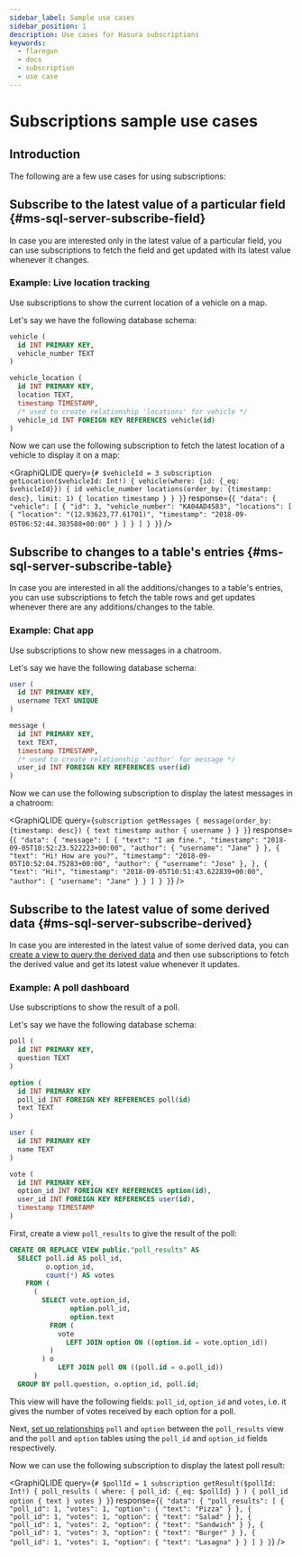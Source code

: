 ```yaml
---
sidebar_label: Sample use cases
sidebar_position: 1
description: Use cases for Hasura subscriptions
keywords:
  - flaregun
  - docs
  - subscription
  - use case
---
```



# Subscriptions sample use cases

## Introduction

The following are a few use cases for using subscriptions:

## Subscribe to the latest value of a particular field {#ms-sql-server-subscribe-field}

In case you are interested only in the latest value of a particular
field, you can use subscriptions to fetch the field and get updated with
its latest value whenever it changes.

### Example: Live location tracking

Use subscriptions to show the current location of a vehicle on a map.

Let's say we have the following database schema:

```sql
vehicle (
  id INT PRIMARY KEY,
  vehicle_number TEXT
)

vehicle_location (
  id INT PRIMARY KEY,
  location TEXT,
  timestamp TIMESTAMP,
  /* used to create relationship 'locations' for vehicle */
  vehicle_id INT FOREIGN KEY REFERENCES vehicle(id)
)
```

Now we can use the following subscription to fetch the latest location
of a vehicle to display it on a map:

<GraphiQLIDE
  query={`# $vehicleId = 3
subscription getLocation($vehicleId: Int!) {
  vehicle(where: {id: {_eq: $vehicleId}}) {
    id
    vehicle_number
    locations(order_by: {timestamp: desc}, limit: 1) {
      location
      timestamp
    }
  }
}`}
  response={`{
  "data": {
    "vehicle": [
      {
        "id": 3,
        "vehicle_number": "KA04AD4583",
        "locations": [
          {
            "location": "(12.93623,77.61701)",
            "timestamp": "2018-09-05T06:52:44.383588+00:00"
          }
        ]
      }
    ]
  }
}`}
/>

## Subscribe to changes to a table's entries {#ms-sql-server-subscribe-table}

In case you are interested in all the additions/changes to a table's
entries, you can use subscriptions to fetch the table rows and get
updates whenever there are any additions/changes to the table.

### Example: Chat app

Use subscriptions to show new messages in a chatroom.

Let's say we have the following database schema:

```sql
user (
  id INT PRIMARY KEY,
  username TEXT UNIQUE
)

message (
  id INT PRIMARY KEY,
  text TEXT,
  timestamp TIMESTAMP,
  /* used to create relationship 'author' for message */
  user_id INT FOREIGN KEY REFERENCES user(id)
)
```

Now we can use the following subscription to display the latest messages
in a chatroom:

<GraphiQLIDE
  query={`subscription getMessages {
  message(order_by: {timestamp: desc}) {
    text
    timestamp
    author {
      username
    }
  }
}`}
  response={`{
  "data": {
    "message": [
      {
        "text": "I am fine.",
        "timestamp": "2018-09-05T10:52:23.522223+00:00",
        "author": {
          "username": "Jane"
        }
      },
      {
        "text": "Hi! How are you?",
        "timestamp": "2018-09-05T10:52:04.75283+00:00",
        "author": {
          "username": "Jose"
        },
      },
      {
        "text": "Hi!",
        "timestamp": "2018-09-05T10:51:43.622839+00:00",
        "author": {
          "username": "Jane"
        }
      }
    ]
  }
}`}
/>

## Subscribe to the latest value of some derived data {#ms-sql-server-subscribe-derived}

In case you are interested in the latest value of some derived data, you
can [create a view to query the derived data](/graphql/core/databases/ms-sql-server/schema/views.mdx) and then use subscriptions to fetch
the derived value and get its latest value whenever it updates.

### Example: A poll dashboard

Use subscriptions to show the result of a poll.

Let's say we have the following database schema:

```sql
poll (
  id INT PRIMARY KEY,
  question TEXT
)

option (
  id INT PRIMARY KEY
  poll_id INT FOREIGN KEY REFERENCES poll(id)
  text TEXT
)

user (
  id INT PRIMARY KEY
  name TEXT
)

vote (
  id INT PRIMARY KEY,
  option_id INT FOREIGN KEY REFERENCES option(id),
  user_id INT FOREIGN KEY REFERENCES user(id),
  timestamp TIMESTAMP
)
```

First, create a view `poll_results` to give the result of the poll:

```sql
CREATE OR REPLACE VIEW public."poll_results" AS
  SELECT poll.id AS poll_id,
         o.option_id,
         count(*) AS votes
    FROM (
      (
        SELECT vote.option_id,
               option.poll_id,
               option.text
          FROM (
            vote
              LEFT JOIN option ON ((option.id = vote.option_id))
          )
        ) o
            LEFT JOIN poll ON ((poll.id = o.poll_id))
      )
  GROUP BY poll.question, o.option_id, poll.id;
```

This view will have the following fields: `poll_id`, `option_id` and
`votes`, i.e. it gives the number of votes received by each option for a
poll.

Next, [set up relationships](/graphql/core/databases/ms-sql-server/schema/table-relationships/index.mdx) `poll`
and `option` between the `poll_results` view and the `poll` and `option`
tables using the `poll_id` and `option_id` fields respectively.

Now we can use the following subscription to display the latest poll result:

<GraphiQLIDE
  query={`# $pollId = 1
subscription getResult($pollId: Int!) {
  poll_results (
    where: { poll_id: {_eq: $pollId} }
  ) {
    poll_id
    option {
      text
    }
    votes
  }
}`}
  response={`{
  "data": {
    "poll_results": [
      {
        "poll_id": 1,
        "votes": 1,
        "option": {
          "text": "Pizza"
        }
      },
      {
        "poll_id": 1,
        "votes": 1,
        "option": {
          "text": "Salad"
        }
      },
      {
        "poll_id": 1,
        "votes": 2,
        "option": {
          "text": "Sandwich"
        }
      },
      {
        "poll_id": 1,
        "votes": 3,
        "option": {
          "text": "Burger"
        }
      },
      {
        "poll_id": 1,
        "votes": 1,
        "option": {
          "text": "Lasagna"
        }
      }
    ]
  }
}`}
/>
